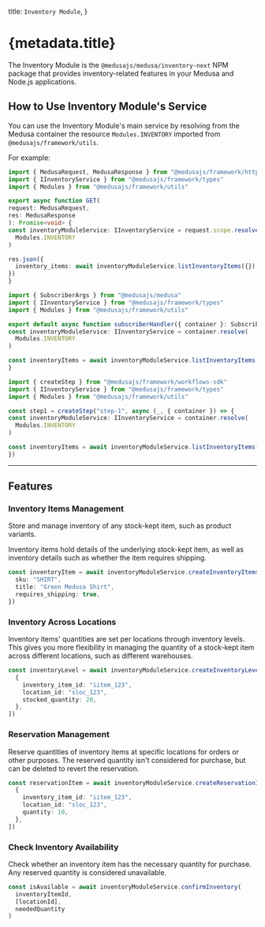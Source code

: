 
  title: `Inventory Module`,
}

# {metadata.title}

The Inventory Module is the `@medusajs/medusa/inventory-next` NPM package that provides inventory-related features in your Medusa and Node.js applications.

## How to Use Inventory Module's Service

You can use the Inventory Module's main service by resolving from the Medusa container the resource `Modules.INVENTORY` imported from `@medusajs/framework/utils`.

For example:

<CodeTabs groupId="resource-type">
  <CodeTab label="API Route" value="api-route">

  ```ts title="src/api/store/custom/route.ts"
  import { MedusaRequest, MedusaResponse } from "@medusajs/framework/http"
  import { IInventoryService } from "@medusajs/framework/types"
  import { Modules } from "@medusajs/framework/utils"

export async function GET(
  request: MedusaRequest,
  res: MedusaResponse
): Promise<void> {
  const inventoryModuleService: IInventoryService = request.scope.resolve(
    Modules.INVENTORY
  )

  res.json({
    inventory_items: await inventoryModuleService.listInventoryItems({}),
  })
}
```

  </CodeTab>
  <CodeTab label="Subscriber" value="subscribers">

  ```ts title="src/subscribers/custom-handler.ts"
  import { SubscriberArgs } from "@medusajs/medusa"
  import { IInventoryService } from "@medusajs/framework/types"
  import { Modules } from "@medusajs/framework/utils"

export default async function subscriberHandler({ container }: SubscriberArgs) {
  const inventoryModuleService: IInventoryService = container.resolve(
    Modules.INVENTORY
  )

  const inventoryItems = await inventoryModuleService.listInventoryItems({})
}
```

  </CodeTab>
  <CodeTab label="Workflow Step" value="workflow-step">

  ```ts title="src/workflows/hello-world/step1.ts"
  import { createStep } from "@medusajs/framework/workflows-sdk"
  import { IInventoryService } from "@medusajs/framework/types"
  import { Modules } from "@medusajs/framework/utils"

const step1 = createStep("step-1", async (_, { container }) => {
  const inventoryModuleService: IInventoryService = container.resolve(
    Modules.INVENTORY
  )

  const inventoryItems = await inventoryModuleService.listInventoryItems({})
})
```

  </CodeTab>
</CodeTabs>

---

## Features

### Inventory Items Management

Store and manage inventory of any stock-kept item, such as product variants.

Inventory items hold details of the underlying stock-kept item, as well as inventory details such as whether the item requires shipping.

```ts
const inventoryItem = await inventoryModuleService.createInventoryItems({
  sku: "SHIRT",
  title: "Green Medusa Shirt",
  requires_shipping: true,
})
```

### Inventory Across Locations

Inventory items' quantities are set per locations through inventory levels. This gives you more flexibility in managing the quantity of a stock-kept item across different locations, such as different warehouses.

```ts
const inventoryLevel = await inventoryModuleService.createInventoryLevels([
  {
    inventory_item_id: "iitem_123",
    location_id: "sloc_123",
    stocked_quantity: 20,
  },
])
```

### Reservation Management

Reserve quantities of inventory items at specific locations for orders or other purposes. The reserved quantity isn't considered for purchase, but can be deleted to revert the reservation.

```ts
const reservationItem = await inventoryModuleService.createReservationItems([
  {
    inventory_item_id: "iitem_123",
    location_id: "sloc_123",
    quantity: 10,
  },
])
```

### Check Inventory Availability

Check whether an inventory item has the necessary quantity for purchase. Any reserved quantity is considered unavailable.

```ts
const isAvailable = await inventoryModuleService.confirmInventory(
  inventoryItemId,
  [locationId],
  neededQuantity
)
```
